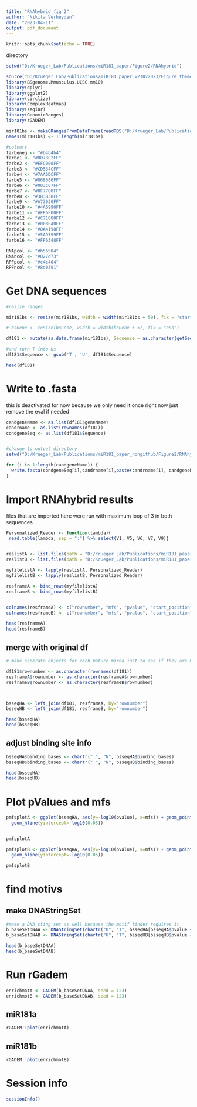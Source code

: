 ```yaml
---
title: "RNAhybrid fig 2"
author: "Nikita Verheyden"
date: "2023-04-11"
output: pdf_document
---
```


```r
knitr::opts_chunk$set(echo = TRUE)
```


directory
```r
setwd("D:/Krueger_Lab/Publications/miR181_paper/Figure2/RNAhybrid")
```

```r
source("D:/Krueger_Lab/Publications/miR181_paper_v21022023/Figure_theme/theme_paper.R")
library(BSgenome.Mmusculus.UCSC.mm10)
library(dplyr)
library(ggplot2)
library(circlize)
library(ComplexHeatmap)
library(seqinr)
library(GenomicRanges)
library(rGADEM)
```

```r
mir181bs <- makeGRangesFromDataFrame(readRDS("D:/Krueger_Lab/Publications/miR181_paper/Figure1/mir181_binding_sites__venn_types/mir181_bs.rds"), keep.extra.columns = T)
names(mir181bs) <- 1:length(mir181bs)
```

```r
#colours
farbeneg <- "#b4b4b4"
farbe1 <- "#0073C2FF"
farbe2 <- "#EFC000FF"
farbe3 <- "#CD534CFF"
farbe4 <- "#7AA6DCFF"
farbe5 <- "#868686FF"
farbe6 <- "#003C67FF"
farbe7 <- "#8F7700FF"
farbe8 <- "#3B3B3BFF"
farbe9 <- "#A73030FF"
farbe10 <- "#4A6990FF"
farbe11 <- "#FF6F00FF"
farbe12 <- "#C71000FF"
farbe13 <- "#008EA0FF"
farbe14 <- "#8A4198FF"
farbe15 <- "#5A9599FF"
farbe16 <- "#FF6348FF"
  
RNApcol <- "#b56504"
RNAncol <- "#027d73"
RPFpcol <- "#c4c404"
RPFncol <- "#8d0391"
```



# Get DNA sequences

```r
#resize ranges

mir181bs <- resize(mir181bs, width = width(mir181bs + 50), fix = "start")

# bsGene <- resize(bsGene, width = width(bsGene + 5), fix = "end")

df181 <- mutate(as.data.frame(mir181bs), Sequence = as.character(getSeq(BSgenome.Mmusculus.UCSC.mm10, seqnames, start, end)))

#and turn T into Us
df181$Sequence <- gsub('T', 'U', df181$Sequence)

head(df181)
```

# Write to .fasta

this is deactivated for now because we only need it once right now
just remove the eval if needed

```r
candgeneName <- as.list(df181$geneName)
candrname <- as.list(rownames(df181))
condgeneSeq <- as.list(df181$Sequence) 


#change to output directory
setwd("D:/Krueger_Lab/Publications/miR181_paper_nongithub/Figure2/RNAhybrid/fastafiles")

for (i in 1:length(candgeneName)) {
  write.fasta(condgeneSeq[i],candrname[i],paste(candrname[i], candgeneName[i], "miR_181", 'fasta', sep = '.'))
}

```
# Import RNAhybrid results

files that are imported here were run with maximum loop of 3 in both sequences

```r
Personalized_Reader <- function(lambda){
 read.table(lambda, sep = ":") %>% select(V1, V5, V6, V7, V9)}


reslistA <- list.files(path = "D:/Krueger_Lab/Publications/miR181_paper_nongithub/Figure2/RNAhybrid/results_mir181a_u3", full.names=TRUE)
reslistB <- list.files(path = "D:/Krueger_Lab/Publications/miR181_paper_nongithub/Figure2/RNAhybrid/results_mir181a_u3", full.names=TRUE)

myfilelistA <- lapply(reslistA, Personalized_Reader)
myfilelistB <- lapply(reslistB, Personalized_Reader)

resframeA <- bind_rows(myfilelistA)
resframeB <- bind_rows(myfilelistB)


colnames(resframeA) <- c("rownumber", "mfs", "pvalue", "start_position", "binding_bases")
colnames(resframeB) <- c("rownumber", "mfs", "pvalue", "start_position", "binding_bases")

head(resframeA)
head(resframeB)
```

## merge with original df

```r
# make seperate objects for each mature mirna just to see if they are much different

df181$rownumber <- as.character(rownames(df181))
resframeA$rownumber <- as.character(resframeA$rownumber)
resframeB$rownumber <- as.character(resframeB$rownumber)



bsseqHA <- left_join(df181, resframeA, by="rownumber")
bsseqHB <- left_join(df181, resframeB, by="rownumber")

head(bsseqHA)
head(bsseqHB)

```


## adjust binding site info
```r
bsseqHA$binding_bases <- chartr(" ", "N", bsseqHA$binding_bases)
bsseqHB$binding_bases <- chartr(" ", "N", bsseqHB$binding_bases)

head(bsseqHA)
head(bsseqHB)
```

# Plot pValues and mfs
```r
pmfsplotA <- ggplot(bsseqHA, aes(y=-log10(pvalue), x=mfs)) + geom_point() +
  geom_hline(yintercept=-log10(0.05))


pmfsplotA

pmfsplotB <- ggplot(bsseqHA, aes(y=-log10(pvalue), x=mfs)) + geom_point() +
  geom_hline(yintercept=-log10(0.05))

pmfsplotB
```

# find motivs

## make DNAStringSet
```r
#make a DNA sting set as well because the motif finder requires it
b_baseSetDNAA <- DNAStringSet(chartr("U", "T", bsseqHA[bsseqHA$pvalue <= 0.05, "binding_bases"]))
b_baseSetDNAB <- DNAStringSet(chartr("U", "T", bsseqHB[bsseqHB$pvalue <= 0.05, "binding_bases"]))

head(b_baseSetDNAA)
head(b_baseSetDNAB)

```
# Run rGadem

```r
enrichmotA <- GADEM(b_baseSetDNAA, seed = 123)
enrichmotB <- GADEM(b_baseSetDNAB, seed = 123)
```
## miR181a
```r
rGADEM::plot(enrichmotA)
```
## miR181b
```r
rGADEM::plot(enrichmotB)
```

# Session info

```r
sessionInfo()
```